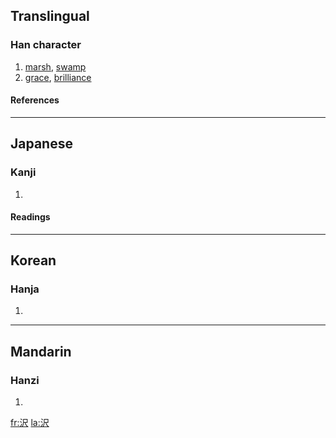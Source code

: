 {{see|澤}}

==Translingual==
===Han character===
{{Han char|rn=85|rad=水|as=04|sn=7|four=|canj=水尸人 (ESO)}}
# [[marsh]], [[swamp]]
# [[grace]], [[brilliance]]
====References====
{{Han ref|kx=0612.121|dkj=17234|dj=1005.160|hdz=31574.031|uh=6CA2|ud=27810}}

----
==Japanese==
===Kanji===
{{ja-kanji|grade=|rs=水04}}
# {{defn|Japanese}} 
====Readings====
{{ja-readings|on=[[たく]] (taku)|kun=[[さわ]] (sawa), [[うるおす]] (uruosu), [[うるおい]] (uruoi)}}

----
==Korean==
===Hanja===
{{ko-hanja|hangeul=[[택]], [[석]]|eumhun=|rv=taek, seok|mr=t'aek, sŏk|y=thyak, sek}}
# {{defn|Korean}}

----
==Mandarin==
===Hanzi===
{{cmn-hanzi|pin=[[ōu]] (ou1), [[zé]] (ze2)|wg=ou<sup>1</sup>, tse<sup>2</sup>}}
# {{defn|Mandarin}}

[[fr:沢]]
[[la:沢]]
